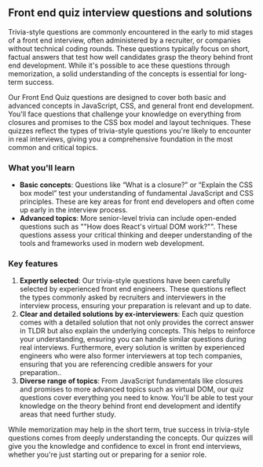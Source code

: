 ## Front end quiz interview questions and solutions

Trivia-style questions are commonly encountered in the early to mid stages of a front end interview, often administered by a recruiter, or companies without technical coding rounds. These questions typically focus on short, factual answers that test how well candidates grasp the theory behind front end development. While it's possible to ace these questions through memorization, a solid understanding of the concepts is essential for long-term success.

Our Front End Quiz questions are designed to cover both basic and advanced concepts in JavaScript, CSS, and general front end development. You'll face questions that challenge your knowledge on everything from closures and promises to the CSS box model and layout techniques. These quizzes reflect the types of trivia-style questions you're likely to encounter in real interviews, giving you a comprehensive foundation in the most common and critical topics.

### What you'll learn

- **Basic concepts**: Questions like “What is a closure?” or “Explain the CSS box model” test your understanding of fundamental JavaScript and CSS principles. These are key areas for front end developers and often come up early in the interview process.
- **Advanced topics**: More senior-level trivia can include open-ended questions such as ""How does React's virtual DOM work?"". These questions assess your critical thinking and deeper understanding of the tools and frameworks used in modern web development.

### Key features

1. **Expertly selected**: Our trivia-style questions have been carefully selected by experienced front end engineers. These questions reflect the types commonly asked by recruiters and interviewers in the interview process, ensuring your preparation is relevant and up to date.
2. **Clear and detailed solutions by ex-interviewers**: Each quiz question comes with a detailed solution that not only provides the correct answer in TLDR but also explain the underlying concepts. This helps to reinforce your understanding, ensuring you can handle similar questions during real interviews. Furthermore, every solution is written by experienced engineers who were also former interviewers at top tech companies, ensuring that you are referencing credible answers for your preparation..
3. **Diverse range of topics**: From JavaScript fundamentals like closures and promises to more advanced topics such as virtual DOM, our quiz questions cover everything you need to know. You'll be able to test your knowledge on the theory behind front end development and identify areas that need further study.

While memorization may help in the short term, true success in trivia-style questions comes from deeply understanding the concepts. Our quizzes will give you the knowledge and confidence to excel in front end interviews, whether you're just starting out or preparing for a senior role.
